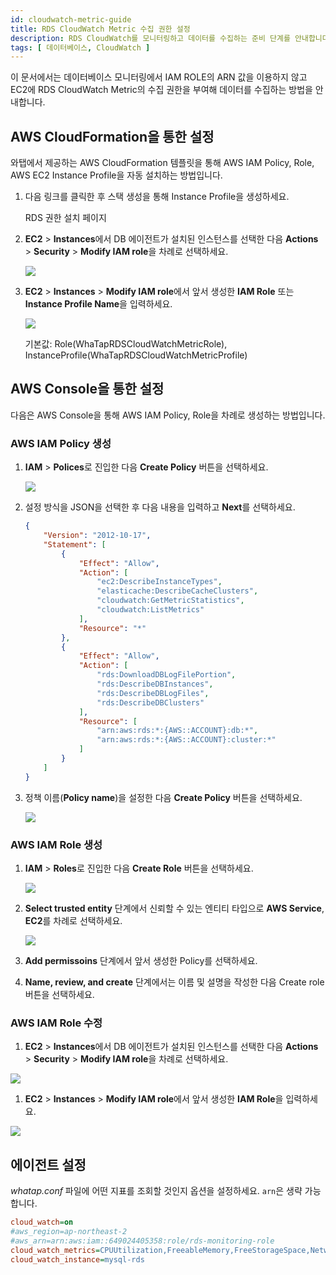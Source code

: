 ```yaml
---
id: cloudwatch-metric-guide
title: RDS CloudWatch Metric 수집 권한 설정
description: RDS CloudWatch를 모니터링하고 데이터를 수집하는 준비 단계를 안내합니다.
tags: [ 데이터베이스, CloudWatch ]
---
```


이 문서에서는 데이터베이스 모니터링에서 IAM ROLE의 ARN 값을 이용하지 않고 EC2에 RDS CloudWatch Metric의 수집 권한을 부여해 데이터를 수집하는 방법을 안내합니다.

## AWS CloudFormation을 통한 설정

와탭에서 제공하는 AWS CloudFormation 템플릿을 통해 AWS IAM Policy, Role, AWS EC2 Instance Profile을 자동 설치하는 방법입니다.

1. 다음 링크를 클릭한 후 스택 생성을 통해 Instance Profile을 생성하세요.

    <Link to='https://ap-northeast-2.console.aws.amazon.com/cloudformation/home?region=ap-northeast-2#/stacks/quickcreate?stackName=WhatapRdsMetricInstaceProfile&templateURL=https://whatapforwarder.s3.ap-northeast-2.amazonaws.com/whatapCloudMonitoring.yaml' target='_blank' className='ext-link'>RDS 권한 설치 페이지</Link>

1. **EC2** > **Instances**에서 DB 에이전트가 설치된 인스턴스를 선택한 다음 **Actions** > **Security** > **Modify IAM role**을 차례로 선택하세요.

    ![](/img/ec2-instances.png)

1. **EC2** > **Instances** > **Modify IAM role**에서 앞서 생성한 **IAM Role** 또는 **Instance Profile Name**을 입력하세요.

    ![](/img/ec2-instances-modify-iam-role.png)

    기본값: Role(WhaTapRDSCloudWatchMetricRole), InstanceProfile(WhaTapRDSCloudWatchMetricProfile)


## AWS Console을 통한 설정

다음은 AWS Console을 통해 AWS IAM Policy, Role을 차례로 생성하는 방법입니다.

### AWS IAM Policy 생성

1. **IAM** > **Polices**로 진입한 다음 **Create Policy** 버튼을 선택하세요.

    ![](/img/iam-polices-create-policy.png)

1. 설정 방식을 JSON을 선택한 후 다음 내용을 입력하고 **Next**를 선택하세요.

    ```json
    {
        "Version": "2012-10-17",
        "Statement": [
            {
                "Effect": "Allow",
                "Action": [
                    "ec2:DescribeInstanceTypes",
                    "elasticache:DescribeCacheClusters",
                    "cloudwatch:GetMetricStatistics",
                    "cloudwatch:ListMetrics"
                ],
                "Resource": "*"
            },
            {
                "Effect": "Allow",
                "Action": [
                    "rds:DownloadDBLogFilePortion",
                    "rds:DescribeDBInstances",
                    "rds:DescribeDBLogFiles",
                    "rds:DescribeDBClusters"
                ],
                "Resource": [
                    "arn:aws:rds:*:{AWS::ACCOUNT}:db:*",
                    "arn:aws:rds:*:{AWS::ACCOUNT}:cluster:*"
                ]
            }
        ]
    }
    ```

1. 정책 이름(**Policy name**)을 설정한 다음 **Create Policy** 버튼을 선택하세요.

    ![](/img/policy-name.png)


### AWS IAM Role 생성

1. **IAM** > **Roles**로 진입한 다음 **Create Role** 버튼을 선택하세요.

    ![](/img/iam-roles-create-role.png)

1. **Select trusted entity** 단계에서 신뢰할 수 있는 엔티티 타입으로 **AWS Service**, **EC2**를 차례로 선택하세요.

    ![](/img/select-trusted-entity.png)

1. **Add permissoins** 단계에서 앞서 생성한 Policy를 선택하세요.

1. **Name, review, and create** 단계에서는 이름 및 설명을 작성한 다음 Create role 버튼을 선택하세요.


### AWS IAM Role 수정

1. **EC2** > **Instances**에서 DB 에이전트가 설치된 인스턴스를 선택한 다음 **Actions** > **Security** > **Modify IAM role**을 차례로 선택하세요.

  ![](/img/ec2-instances.png)

1. **EC2** > **Instances** > **Modify IAM role**에서 앞서 생성한 **IAM Role**을 입력하세요.

  ![](/img/ec2-instances-modify-iam-role.png)


## 에이전트 설정

*whatap.conf* 파일에 어떤 지표를 조회할 것인지 옵션을 설정하세요. `arn`은 생략 가능합니다.

```ini title='whatap.conf'
cloud_watch=on
#aws_region=ap-northeast-2
#aws_arn=arn:aws:iam::649024405358:role/rds-monitoring-role
cloud_watch_metrics=CPUUtilization,FreeableMemory,FreeStorageSpace,NetworkTransmitThroughput,NetworkReceiveThroughput
cloud_watch_instance=mysql-rds
```